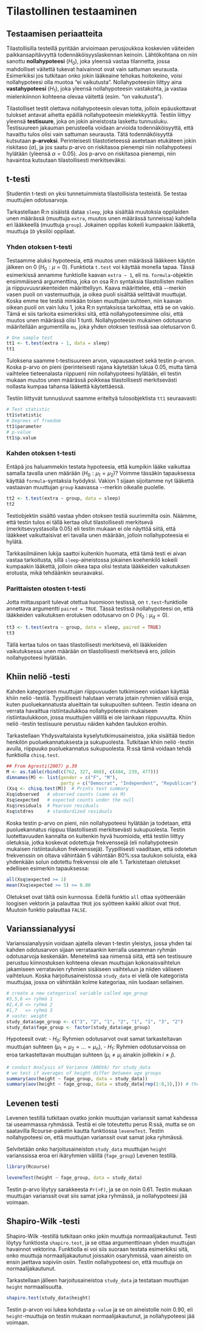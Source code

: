 # Tilastollinen testaaminen {#tests}

## Testaamisen periaatteita

Tilastollisilla testeillä pyritään arvioimaan perusjoukkoa koskevien väiteiden paikkansapitävyyttä todennäköisyyslaskennan keinoin. Lähtökohtana on niin sanottu **nollahypoteesi** ($H_0$), joka yleensä vastaa tilannetta, jossa mahdolliset väitettä tukevat haivainnot ovat vain sattuman seurausta. Esimerkiksi jos tutkitaan onko jokin lääkeaine tehokas hoitokeino, voisi nollahypoteesi olla muotoa "ei vaikutusta". Nollahypoteesiin liittyy aina **vastahypoteesi** ($H_1$), joka yleensä nollahypoteesin vastakohta, ja vastaa mielenkiinnon kohteena olevaa väitettä (esim. "on vaikutusta").

Tilastolliset testit olettava nollahypoteesin olevan totta, jolloin epäuskottavat tulokset antavat aihetta epäillä nollahypoteesin mielekkyyttä. Testiin liittyy yleensä **testisuure**, joka on jokin aineistosta laskettu tunnusluku. Testisuureen jakauman perusteella voidaan arvioida todennäköisyyttä, että havaittu tulos olisi vain sattuman seurausta. Tätä todennäköisyyttä kutsutaan **p-arvoksi**. Perinteisesti tilastotieteessä asetetaan etukäteen jokin riskitaso ($\alpha$), ja jos saatu p-arvo on riskitasoa pienempi niin nollahypoteesi hylätään (yleensä $\alpha = 0.05$). Jos p-arvo on riskitasoa pienempi, niin havaintoa kutsutaan tilastollisesti merkitseväksi.  

## t-testi {#t-test}
Studentin t-testi on yksi tunnetuimmista tilastollisista testeistä. Se testaa muuttujien odotusarvoja.

Tarkastellaan R:n sisäistä dataa `sleep`, joka sisältää muutoksia oppilaiden unen määrässä (muuttuja `extra`, muutos unen määrässä tunneissa) kahdella eri lääkkeellä (muuttuja `group`). Jokainen oppilas kokeili kumpaakin lääkettä, muuttuja `ID` yksilöi oppilaat.

### Yhden otoksen t-testi
Testaamme aluksi hypoteesia, että muutos unen määrässä lääkkeen käytön jälkeen on 0 ($H_0 : \mu = 0$). Funktiota `t.test` voi käyttää monella tapaa. Tässä esimerkissä annamme funktiolle kaavan `extra ~ 1`, eli ns. `formula`-objektin ensimmäisenä argumenttina, joka on osa R:n syntaksia tilastollisten mallien ja riippuvuusrakenteiden määrittellyyn. Kaava määrittelee, että `~`-merkin vasen puoli on vastemuuttuja, ja oikea puoli sisältää selittävät muuttujat. Koska emme tee testiä minkään toisen muuttujan suhteen, niin kaavan oikean puoli on vain luku 1, joka R:n syntaksissa tarkoittaa, että se on vakio. Tämä ei siis tarkoita esimerkiksi sitä, että nollahypoteesimme olisi, että muutos unen määrässä olisi 1 tunti. Nollahypoteesin mukainen odotusarvo määritellään argumentilla `mu`, joka yhden otoksen testissä saa oletusarvon 0.
```r
# One sample test
tt1 <- t.test(extra ~ 1, data = sleep)
tt1
```
Tuloksena saamme t-testisuureen arvon, vapausasteet sekä testin p-arvon. Koska p-arvo on pieni (perinteisesti rajana käytetään lukua 0.05, mutta tämä vaihtelee tieteenalasta riippuen) niin nollahypoteesi hylätään, eli testin mukaan muutos unen määrässä poikkeaa tilastollisesti merkitsevästi nollasta kumpaa tahansa lääkettä käytettäessä.

Testiin liittyvät tunnusluvut saamme eriteltyä tulosobjektista `tt1` seuraavasti:
```r
# Test statistic
tt1$statistic
# Degrees of freedom
tt1$parameter
# p-value
tt1$p.value
```

### Kahden otoksen t-testi
Entäpä jos haluammekin testata hypoteesia, että kumpikin lääke vaikuttaa samalla tavalla unen määrään ($H_0 : \mu_1 = \mu_2$)? Voimme tässäkin tapauksessa käyttää `formula`-syntaksia hyödyksi. Vakion 1 sijaan sijoitamme nyt lääkettä vastaavan muuttujan `group` kaavassa `~`-merkin oikealle puolelle.
```r
tt2 <- t.test(extra ~ group, data = sleep)
tt2
```
Testiobjektin sisältö vastaa yhden otoksen testiä suurimmilta osin. Näämme, että testin tulos ei tällä kertaa ollut tilastollisesti merkitsevä (merkitsevyystasolla 0.05) eli testin mukaan ei ole näyttöä siitä, että lääkkeet vaikuttaisivat eri tavalla unen määrään, jolloin nollahypoteesia ei hylätä. 

Tarkkasilmäinen lukija saattoi kuitenkin huomata, että tämä testi ei aivan vastaa tarkoitusta, sillä `sleep`-aineistossa jokainen koehenkilö kokeili kumpaakin lääkettä, jolloin oikea tapa olisi testata lääkkeiden vaikutuksen erotusta, mikä tehdäänkin seuraavaksi.

### Parittaisten otosten t-testi
Jotta mittausparit tulevat otettua huomioon testissä, on `t.test`-funktiolle annettava argumentti `paired = TRUE`. Tässä testissä nollahypoteesi on, että lääkkeiden vaikutuksen erotuksen odotusarvo on 0 ($H_0 : \mu_d = 0$).
```r
tt3 <- t.test(extra ~ group, data = sleep, paired = TRUE)
tt3
```
Tällä kertaa tulos on taas tilastollisesti merkitsevä, eli lääkkeiden vaikutuksessa unen määrään on tilastollisesti merkitsevä ero, jolloin nollahypoteesi hylätään.

<!-- Santtu: Kirjoitin t-testit kokonaan uudelleen yllä
## Kahden otoksen t-testi

Kahden otoksen t-testi soveltuu tilanteeseen, jossa kahden erillisen joukon keskiarvoja halutaan verrata ja selvittää voiko kyseinen ero johtua sattumasta. Mikäli samasta joukosta on tehty kaksi mittausta, on kyseessä riippuvat otokset ja tulee käyttää riippuvien otosten t-testiä.

```r
# evaluate the averages of variables for men and women
# there are many ways to do this but one is to use subset to extract separate data set for men and women indepenently
# we also choose just columns with numeric data (height, weight, BMI)
study_data_male <- subset(x=study_data,subset= gender == "male", select = c("height","weight","BMI"))
study_data_female <- subset(x=study_data,subset= gender == "female", select = c("height","weight","BMI"))

# apply-function can be used to calculate function for multiple columns with one command
avg_male <- apply(study_data_male,MARGIN=2,FUN=mean,na.rm=T)
avg_female <- apply(study_data_female,MARGIN=2,FUN=mean,na.rm=T)

avg_male
avg_female

# regarding just height, apply does the same as
mean(study_data_male$height,na.rm=TRUE)
mean(study_data_female$height,na.rm=TRUE)
```
Yllä olevasta koodistamme huomasimme että aineistossa miesten keskimäärinen pituus on ```r avg_male["height"]``` cm ja naisten on ```r avg_female["height"]``` cm. Varianssianalyysillä voidaan selvittää onko kolmen tai useamman ryhmän välillä eroa vähintään joidenkin ryhmien osalta.

 * H_0: Ryhmien odotusarvot ovat yhtäsuuret tarkasteltavan muuttujan suhteen ($\mu_1 = \mu_2$),
 * H_1: Ryhmien odotusarvot ovat erisuuret tarkasteltavan muuttujan suhteen ($\mu_i \ne \mu_j$).
 
```r
# conduct Analysis of Variance (ANOVA) for study_data
# we test if averages of height

t.test(height ~ fgender,data=study_data)
```
-->

## Khiin neliö -testi {#chi-squared-test}

Kahden kategorisen muuttujan riippuvuuden tutkimiseen voidaan käyttää khiin neliö -testiä. Tyypillisesti halutaan verrata jotain ryhmien välisiä eroja, kuten puoluekannatusta alueittain tai sukupuolten suhteen. Testin ideana on verrata havaittua ristiintaulukkoa nollahypoteesin mukaiseen ristiintaulukkoon, jossa muuttujien välillä ei ole lainkaan riippuvuutta. Khiin neliö -testin testisuure perustuu näiden kahden taulukon eroihin.

Tarkastellaan Yhdysvaltalaista kyselytutkimusaineistoa, joka sisältää tiedon henkilön puoluekannatuksesta ja sukupuolesta. Tutkitaan khiin neliö -testin avulla, riippuuko puoluekannatus sukupuolesta. R:ssä tämä voidaan tehdä funktiolla `chisq.test`.

```r
## From Agresti(2007) p.39
M <- as.table(rbind(c(762, 327, 468), c(484, 239, 477)))
dimnames(M) <- list(gender = c("F", "M"),
                    party = c("Democrat", "Independent", "Republican"))
(Xsq <- chisq.test(M))  # Prints test summary
Xsq$observed   # observed counts (same as M)
Xsq$expected   # expected counts under the null
Xsq$residuals  # Pearson residuals
Xsq$stdres     # standardized residuals
```
Koska testin p-arvo on pieni, niin nollahypoteesi hylätään ja todetaan, että puoluekannatus riippuu tilastollisesti merkitsevästi sukupuolesta. Testin luotettavuuden kannalta on kuitenkin hyvä huomioida, että testiin liittyy oletuksia, jotka koskevat odotettuja frekvenssejä (eli nollahypoteesin mukaisen ristiintaulukon frekvenssejä). Tyypillisesti vaaditaan, että odotetun frekvenssin on oltava vähintään 5 vähintään 80%:ssa taulukon soluista, eikä yhdenkään solun odotettu frekvenssi ole alle 1. Tarkistetaan oletukset edellisen esimerkin tapauksessa:
```r
all(Xsq$expected >= 1)
mean(Xsq$expected >= 5) >= 0.80
```
Oletukset ovat tältä osin kunnossa. Edellä funktio `all` ottaa syötteenään loogisen vektorin ja palauttaa `TRUE` jos syötteen kaikki alkiot ovat `TRUE`. Muutoin funktio palauttaa `FALSE`.

<!-- Santtu: Monte Carlo menee varmaan yli kurssin aihepiiristä
## Effect of simulating p-values
x <- matrix(c(12, 5, 7, 7), ncol = 2)
chisq.test(x)$p.value           # 0.4233
chisq.test(x, simulate.p.value = TRUE, B = 10000)$p.value -->


## Varianssianalyysi {#anova}

Varianssianalyysin voidaan ajatella olevan t-testin yleistys, jossa yhden tai kahden odotusarvon sijaan verrataankin kerralla useamman ryhmän odotusarvoja keskenään. Menetelmä saa nimensä siitä, että sen testisuure perustuu kiinnostuksen kohteena olevan muuttujan kokonaisvaihtelun jakamiseen verratavien ryhmien sisäiseen vaihteluun ja niiden väliseen vaihteluun. Koska harjoitusaineistossa `study_data` ei vielä ole kategorista muuttujaa, jossa on vähintään kolme kategoriaa, niin luodaan sellainen.

```r
# create a new categorical variable called age_group
#3,5,6 => ryhmä 1
#2,4,8 => ryhmä 2
#1,7   => ryhmä 3
# vaste: weight
study_data$age_group <- c("3", "2", "1", "2", "1", "1", "3", "2")
study_data$fage_group <- factor(study_data$age_group)
```
Hypoteesit ovat:
- $H_0$: Ryhmien odotusarvot ovat samat tarkasteltavan muuttujan suhteen ($\mu_1 = \mu_2 = \dots = \mu_n$),
- $H_1$: Ryhmien odotusarvoissa on eroa tarkasteltavan muuttujan suhteen ($\mu_i \ne \mu_j$ ainakin joillekin $i \ne j$).
 
```r
# conduct Analysis of Variance (ANOVA) for study_data
# we test if averages of height differ between age groups
summary(aov(height ~ fage_group, data = study_data))
summary(aov(height ~ fage_group, data = study_data[rep(1:8,3),])) # the same data three times
```

## Levenen testi {#levene}
Levenen testillä tutkitaan ovatko jonkin muuttujan varianssit samat kahdessa tai useammassa ryhmässä. Testiä ei ole toteutettu perus R:ssä, mutta se on saatavilla Rcourse-paketin kautta funktiossa `leveneTest`. Testin nollahypoteesi on, että muuttujan varianssit ovat samat joka ryhmässä.

Selvitetään onko harjoitusaineiston `study_data` muuttujan `height` varianssissa eroa eri ikäryhmien välillä (`fage_group`) Levenen testillä.
```r
library(Rcourse)
```
```r
leveneTest(height ~ fage_group, data = study_data)
```
Testin p-arvo löytyy sarakkeesta `Pr(>F)`, ja se on noin $0.61$. Testin mukaan muuttujan varianssit ovat siis samat joka ryhmässä, ja nollahypoteesi jää voimaan. 

## Shapiro-Wilk -testi {#shapiro}
Shapiro-Wilk -testillä tutkitaan onko jokin muuttuja normaalijakautunut. Testi löytyy funktiosta `shapiro.test`, ja se ottaa argumenttinaan yhden muuttujan havainnot vektorina. Funktiolla ei voi siis suoraan testata esimerkiksi sitä, onko muuttuja normaalijakautunut joissakin osaryhmissä, vaan aineisto on ensin jaettava sopiviin osiin. Testin nollahypoteesi on, että muuttuja on normaalijakautunut.

Tarkastellaan jälleen harjoitusaineistoa `study_data` ja testataan muuttujan `height` normaalisuutta.
```r
shapiro.test(study_data$height)
```
Testin p-arvon voi lukea kohdasta `p-value` ja se on aineistolle noin $0.90$, eli `height`-muuttuja on testin mukaan normaalijakautunut, ja nollahypoteesi jää voimaan.